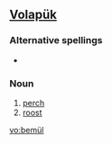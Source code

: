 ==[[Volapük]]==

===Alternative spellings===
*{{l|vo|bemuyl}}

===Noun===
{{infl|vo|noun}}

# [[perch]]
# [[roost]]

[[vo:bemül]]